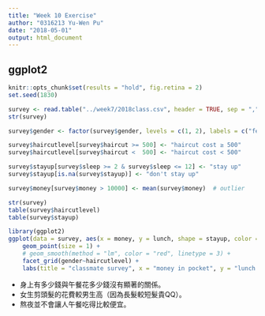```yaml
---
title: "Week 10 Exercise"
author: "0316213 Yu-Wen Pu"
date: "2018-05-01"
output: html_document
---
```


## ggplot2

```r
knitr::opts_chunk$set(results = "hold", fig.retina = 2)
set.seed(1830)
```

```r
survey <- read.table("../week7/2018class.csv", header = TRUE, sep = ",")
str(survey)
```

```r
survey$gender <- factor(survey$gender, levels = c(1, 2), labels = c("female", "male"))

survey$haircutlevel[survey$haircut >= 500] <- "haircut cost ≥ 500"
survey$haircutlevel[survey$haircut <  500] <- "haircut cost < 500"

survey$stayup[survey$sleep >= 2 & survey$sleep <= 12] <- "stay up"
survey$stayup[is.na(survey$stayup)] <- "don't stay up"

survey$money[survey$money > 10000] <- mean(survey$money)  # outlier

str(survey)
table(survey$haircutlevel)
table(survey$stayup)
```

```r
library(ggplot2)
ggplot(data = survey, aes(x = money, y = lunch, shape = stayup, color = stayup)) +
    geom_point(size = 1) +
    # geom_smooth(method = "lm", color = "red", linetype = 3) +
    facet_grid(gender~haircutlevel) +
    labs(title = "classmate survey", x = "money in pocket", y = "lunch cost")
```

+ 身上有多少錢與午餐花多少錢沒有顯著的關係。
+ 女生剪頭髮的花費較男生高（因為長髮較短髮貴QQ）。
+ 熬夜並不會讓人午餐吃得比較便宜。
